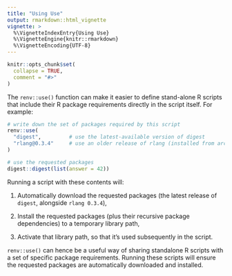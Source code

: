 ```yaml
---
title: "Using Use"
output: rmarkdown::html_vignette
vignette: >
  %\VignetteIndexEntry{Using Use}
  %\VignetteEngine{knitr::rmarkdown}
  %\VignetteEncoding{UTF-8}
---
```


```r
knitr::opts_chunk$set(
  collapse = TRUE,
  comment = "#>"
)
```

The `renv::use()` function can make it easier to define stand-alone R scripts
that include their R package requirements directly in the script itself.
For example:

```r

# write down the set of packages required by this script
renv::use(
  "digest",         # use the latest-available version of digest
  "rlang@0.3.4"     # use an older release of rlang (installed from archive)
)

# use the requested packages
digest::digest(list(answer = 42))

```

Running a script with these contents will:

1. Automatically download the requested packages (the latest release of
   `digest`, alongside `rlang 0.3.4`),

2. Install the requested packages (plus their recursive package dependencies) to
   a temporary library path,
   
3. Activate that library path, so that it's used subsequently in the script.

`renv::use()` can hence be a useful way of sharing standalone R scripts with
a set of specific package requirements. Running these scripts will ensure the
requested packages are automatically downloaded and installed.
